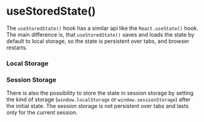 

<Meta of={UseStoredStateStories} />

# useStoredState()

The `useStoredState()` hook has a similar api like the `React.useState()` hook. The main difference is, that `useStoredState()` saves and loads the state by default to local storage, so the state is persistent over tabs, and browser restarts.

### Local Storage

<Canvas>
    <Story of={UseStoredStateStories.LocalStorage} />
</Canvas>

### Session Storage

There is also the possibility to store the state in session storage by setting the kind of storage (`window.localStorage` or `window.sessionStorage`) after the initial state. The session storage is not persistent over tabs and lasts only for the current session.

<Canvas>
    <Story of={UseStoredStateStories.SessionStorage} />
</Canvas>
